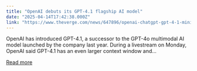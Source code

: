 ```yaml
---
title: "OpenAI debuts its GPT-4.1 flagship AI model"
date: "2025-04-14T17:42:38.000Z"
link: "https://www.theverge.com/news/647896/openai-chatgpt-gpt-4-1-mini-nano-launch-availability"
---
```


OpenAI has introduced GPT-4.1, a successor to the GPT-4o multimodal AI model launched by the company last year. During a livestream on Monday, OpenAI said GPT-4.1 has an even larger context window and...

[Read more](https://www.theverge.com/news/647896/openai-chatgpt-gpt-4-1-mini-nano-launch-availability)
